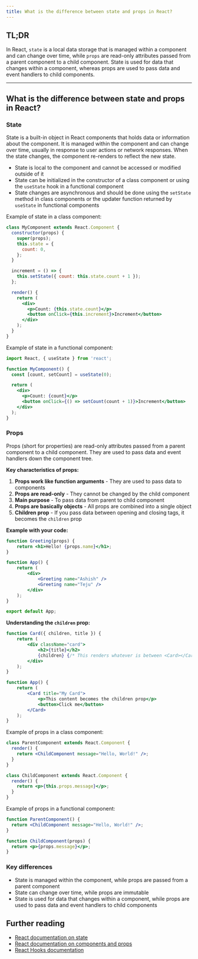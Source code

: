 ```yaml
---
title: What is the difference between state and props in React?
---
```


## TL;DR

In React, `state` is a local data storage that is managed within a component and can change over time, while `props` are read-only attributes passed from a parent component to a child component. State is used for data that changes within a component, whereas props are used to pass data and event handlers to child components.

---

## What is the difference between state and props in React?

### State

State is a built-in object in React components that holds data or information about the component. It is managed within the component and can change over time, usually in response to user actions or network responses. When the state changes, the component re-renders to reflect the new state.

- State is local to the component and cannot be accessed or modified outside of it
- State can be initialized in the constructor of a class component or using the `useState` hook in a functional component
- State changes are asynchronous and should be done using the `setState` method in class components or the updater function returned by `useState` in functional components

Example of state in a class component:

```jsx
class MyComponent extends React.Component {
  constructor(props) {
    super(props);
    this.state = {
      count: 0,
    };
  }

  increment = () => {
    this.setState({ count: this.state.count + 1 });
  };

  render() {
    return (
      <div>
        <p>Count: {this.state.count}</p>
        <button onClick={this.increment}>Increment</button>
      </div>
    );
  }
}
```

Example of state in a functional component:

```jsx
import React, { useState } from 'react';

function MyComponent() {
  const [count, setCount] = useState(0);

  return (
    <div>
      <p>Count: {count}</p>
      <button onClick={() => setCount(count + 1)}>Increment</button>
    </div>
  );
}
```

### Props

Props (short for properties) are read-only attributes passed from a parent component to a child component. They are used to pass data and event handlers down the component tree.

**Key characteristics of props:**

1. **Props work like function arguments** - They are used to pass data to components
2. **Props are read-only** - They cannot be changed by the child component
3. **Main purpose** - To pass data from parent to child component
4. **Props are basically objects** - All props are combined into a single object
5. **Children prop** - If you pass data between opening and closing tags, it becomes the `children` prop

**Example with your code:**

```jsx
function Greeting(props) {
    return <h1>Hello! {props.name}</h1>;
}

function App() {
    return (
        <div>
            <Greeting name="Ashish" />
            <Greeting name="Teju" />
        </div>
    );
}

export default App;
```

**Understanding the `children` prop:**

```jsx
function Card({ children, title }) {
    return (
        <div className="card">
            <h2>{title}</h2>
            {children} {/* This renders whatever is between <Card></Card> tags */}
        </div>
    );
}

function App() {
    return (
        <Card title="My Card">
            <p>This content becomes the children prop</p>
            <button>Click me</button>
        </Card>
    );
}
```

Example of props in a class component:

```jsx
class ParentComponent extends React.Component {
  render() {
    return <ChildComponent message="Hello, World!" />;
  }
}

class ChildComponent extends React.Component {
  render() {
    return <p>{this.props.message}</p>;
  }
}
```

Example of props in a functional component:

```jsx
function ParentComponent() {
  return <ChildComponent message="Hello, World!" />;
}

function ChildComponent(props) {
  return <p>{props.message}</p>;
}
```

### Key differences

- State is managed within the component, while props are passed from a parent component
- State can change over time, while props are immutable
- State is used for data that changes within a component, while props are used to pass data and event handlers to child components

## Further reading

- [React documentation on state](https://react.dev/learn/state-a-components-memory)
- [React documentation on components and props](https://react.dev/learn/passing-props-to-a-component)
- [React Hooks documentation](https://react.dev/reference/react/hooks)
